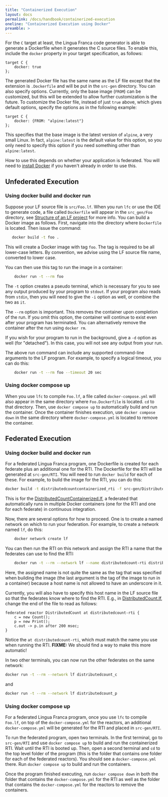 ```yaml
---
title: "Containerized Execution"
layout: docs
permalink: /docs/handbook/containerized-execution
oneline: "Containerized Execution using Docker"
preamble: >
---
```


For the `C` target at least, the Lingua Franca code generator is able to generate a Dockerfile when it generates the C source files. To enable this, include the `docker` property in your target specification, as follows:

```lf-c
target C {
    docker: true
};
```

The generated Docker file has the same name as the LF file except that the extension is `.Dockerfile` and will be put in the `src-gen` directory. You can also specify options. Currently, only the base image (`FROM`) can be customized, but this will be extended to allow further customization is the future. To customize the Docker file, instead of just `true` above, which gives default options, specify the options as in the following example:

```lf-c
target C {
    docker: {FROM: "alpine:latest"}
};
```

This specifies that the base image is the latest version of `alpine`, a very small Linux. In fact, `alpine:latest` is the default value for this option, so you only need to specify this option if you need something other than `alpine:latest`.

How to use this depends on whether your application is federated. You will need to [install Docker](https://docs.docker.com/get-docker/) if you haven't already in order to use this.

## Unfederated Execution

### Using docker build and docker run

Suppose your LF source file is `src/Foo.lf`. When you run `lfc` or use the IDE to generate code, a file called `Dockerfile` will appear in the `src_gen/Foo` directory, see [Structure of an LF project](<../topics/A First Reactor.mdx#structure-of-an-lf-project>) for more info. You can build a Docker image as follows. First, navigate into the directory where `Dockerfile` is located. Then issue the command:

```sh
   docker build -t foo .
```

This will create a Docker image with tag `foo`. The tag is required to be all lower-case letters. By convention, we advise using the LF source file name, converted to lower case.

You can then use this tag to run the image in a container:

```sh
    docker run -t --rm foo
```

The `-t` option creates a pseudo terminal, which is necessary for you to see any output produced by your program to `stdout`. If your program also reads from `stdin`, then you will need to give the `-i` option as well, or combine the two as `it`.

The `--rm` option is important. This removes the container upon completion of the run. If you omit this option, the container will continue to exist even after your program has terminated. You can alternatively remove the container after the run using `docker rm`.

If you wish for your program to run in the background, give a `-d` option as well (for "detached"). In this case, you will not see any output from your run.

The above run command can include any supported command-line arguments to the LF program. For example, to specify a logical timeout, you can do this:

```sh
    docker run -t --rm foo --timeout 20 sec
```

### Using docker compose up

When you use `lfc` to compile `Foo.lf`, a file called `docker-compose.yml` will also appear in the same directory where `Foo.Dockerfile` is located. `cd` to that directory. Then, use `docker compose up` to automatically build and run the container. Once the container finishes execution, use `docker compose down` in the same directory where `docker-compose.yml` is located to remove the container.

## Federated Execution

### Using docker build and docker run

For a federated Lingua Franca program, one Dockerfile is created for each federate plus an additional one for the RTI. The Dockerfile for the RTI will be generated at `src-gen/RTI`. You will need to run `docker build` for each of these. For example, to build the image for the RTI, you can do this:

```sh
docker build -t distributedcountcontainerized_rti -f src-gen/DistributedCountContainerized_RTI.Dockerfile .
```

This is for the [DistributedCountContainerized.lf](https://github.com/lf-lang/lingua-franca/blob/master/test/C/src/docker/federated/DistributedCountContainerized.lf), a federated that automatically runs in multiple Docker containers (one for the RTI and one for each federate) in continuous integration.

Now, there are several options for how to proceed. One is to create a named network on which to run your federation. For example, to create a network named `lf`, do this:

```sh
    docker network create lf
```

You can then run the RTI on this network and assign the RTI a name that the federates can use to find the RTI:

```sh
    docker run -t --rm --network lf --name distributedcount-rti distributedcount_rti
```

Here, the assigned name is not quite the same as the tag that was specified when building the image (the last argument is the tag of the image to run in a container) because a host name is not allowed to have an underscore in it.

Currently, you will also have to specify this host name in the LF source file so that the federates know where to find the RTI. E.g., in [DistributedCount.lf](https://github.com/lf-lang/lingua-franca/blob/master/test/C/src/federated/DistributedCount.lf), change the end of the file to read as follows:

```lf
federated reactor DistributedCount at distributedcount-rti {
    c = new Count();
    p = new Print();
    c.out -> p.in after 200 msec;
}
```

Notice the `at distributedcount-rti`, which must match the name you use when running the RTI. **FIXME:** We should find a way to make this more automatic!

In two other terminals, you can now run the other federates on the same network:

```sh
docker run -t --rm --network lf distributedcount_c
```

and

```sh
docker run -t --rm --network lf distributedcount_p
```

### Using docker compose up

For a federated Lingua Franca program, once you use `lfc` to compile `Foo.lf`, on top of the `docker-compose.yml` for the reactors, an additional `docker-compose.yml` will be generated for the RTI and placed in `src-gen/RTI`.

To run the federated program, open two terminals. In the first terminal, go to `src-gen/RTI` and use `docker compose up` to build and run the containerized RTI. Wait until the RTI is booted up. Then, open a second terminal and `cd` to the top level folder of the program (this is the folder that contains one folder for each of the federated reactors). You should see a `docker-compose.yml` there. Run `docker compose up` to build and run the containers.

Once the program finished executing, run `docker compose down` in both the folder that contains the `docker-compose.yml` for the RTI as well as the folder that contains the `docker-compose.yml` for the reactors to remove the containers.
